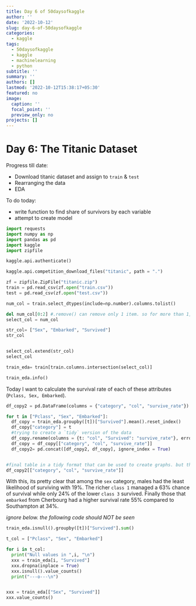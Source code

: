 ```yaml
---
title: Day 6 of 50daysofkaggle
author: ''
date: '2022-10-12'
slug: day-6-of-50daysofkaggle
categories:
  - kaggle
tags:
  - 50daysofkaggle
  - kaggle
  - machinelearning
  - python
subtitle: ''
summary: ''
authors: []
lastmod: '2022-10-12T15:38:17+05:30'
featured: no
image:
  caption: ''
  focal_point: ''
  preview_only: no
projects: []
---
```


# Day 6: The Titanic Dataset

Progress till date:

-   Download titanic dataset and assign to `train` & `test`
-   Rearranging the data
-   EDA

To do today:

-   write function to find share of survivors by each variable
-   attempt to create model

```python
import requests
import numpy as np
import pandas as pd
import kaggle 
import zipfile 

kaggle.api.authenticate()

kaggle.api.competition_download_files("titanic", path = ".")

zf = zipfile.ZipFile("titanic.zip")
train = pd.read_csv(zf.open("train.csv"))
test = pd.read_csv(zf.open("test.csv"))

num_col = train.select_dtypes(include=np.number).columns.tolist()

del num_col[0:2] #.remove() can remove only 1 item. so for more than 1, use for loop 
select_col = num_col

str_col= ["Sex", "Embarked", "Survived"]
str_col


select_col.extend(str_col)
select_col

train_eda= train[train.columns.intersection(select_col)]

train_eda.info()
```

Today I want to calculate the survival rate of each of these attributes (`Pclass, Sex, Embarked`).

```python

df_copy2 = pd.DataFrame(columns = {"category", "col", "survive_rate"})

for t in ["Pclass", "Sex", "Embarked"]:
  df_copy = train_eda.groupby([t])["Survived"].mean().reset_index()
  df_copy["category"] = t
  #trying to create a `tidy` version of the data 
  df_copy.rename(columns = {t: "col", "Survived": "survive_rate"}, errors = "raise", inplace = True)
  df_copy = df_copy[["category", "col", "survive_rate"]]
  df_copy2= pd.concat([df_copy2, df_copy], ignore_index = True)


#final table in a tidy format that can be used to create graphs. but that i'm keeping for later
df_copy2[["category", "col", "survive_rate"]] 
```

With this, its pretty clear that among the `sex` category, males had the least likelihood of surviving with 19%. The richer `class 1` managed a 63% chance of survival while only 24% of the lower `class 3` survived. Finally those that `embarked` from Cherbourg had a higher survival rate 55% compared to Southampton at 34%.

*ignore below. the following code should NOT be seen*

```python
train_eda.isnull().groupby([t])["Survived"].sum()

t_col = ["Pclass", "Sex", "Embarked"]

for i in t_col:
  print("Null values in ",i, "\n")
  xxx = train_eda[i, "Survived"]
  xxx.dropna(inplace = True)
  xxx.isnull().value_counts()
  print("---o---\n")


xxx = train_eda[["Sex", "Survived"]]
xxx.value_counts()
```
